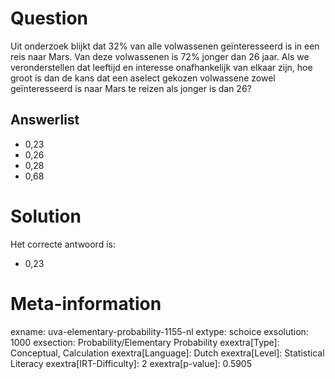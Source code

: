 Question
========

Uit onderzoek blijkt dat 32% van alle volwassenen geïnteresseerd is in
een reis naar Mars. Van deze volwassenen is 72% jonger dan 26 jaar. Als
we veronderstellen dat leeftijd en interesse onafhankelijk van elkaar
zijn, hoe groot is dan de kans dat een aselect gekozen volwassene zowel
geïnteresseerd is naar Mars te reizen als jonger is dan 26?

Answerlist
----------

* 0,23
* 0,26
* 0,28
* 0,68

Solution
========

Het correcte antwoord is: 

* 0,23

Meta-information
================
exname: uva-elementary-probability-1155-nl
extype: schoice
exsolution: 1000
exsection: Probability/Elementary Probability 
exextra[Type]: Conceptual, Calculation
exextra[Language]: Dutch
exextra[Level]: Statistical Literacy
exextra[IRT-Difficulty]: 2
exextra[p-value]: 0.5905
